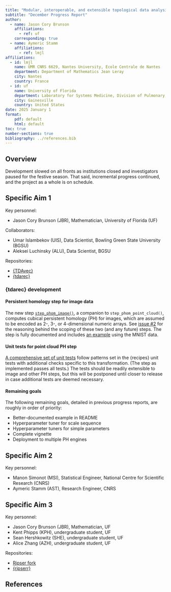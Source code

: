 ```yaml
---
title: "Modular, interoperable, and extensible topological data analysis in R"
subtitle: "December Progress Report"
author:
  - name: Jason Cory Brunson
    affiliations:
      - ref: uf
    corresponding: true
  - name: Aymeric Stamm
    affiliations: 
      - ref: lmjl
affiliations:
  - id: lmjl
    name: UMR CNRS 6629, Nantes University, Ecole Centrale de Nantes
    department: Department of Mathematics Jean Leray
    city: Nantes
    country: France
  - id: uf
    name: University of Florida
    department: Laboratory for Systems Medicine, Division of Pulmonary, Critical Care, and Sleep Medicine
    city: Gainesville
    country: United States
date: 2025 January 1
format:
    pdf: default
    html: default
toc: true
number-sections: true
bibliography: ../references.bib
---
```


## Overview

Development slowed on all fronts as institutions closed and investigators paused for the festive season.
That said, incremental progress continued, and the project as a whole is on schedule.

## Specific Aim 1

Key personnel:

* Jason Cory Brunson (JBR), Mathematician, University of Florida (UF)

Collaborators:

* Umar Islambekov (UIS), Data Scientist, Bowling Green State University (BGSU)
* Aleksei Luchinsky (ALU), Data Scientist, BGSU

Repositories:

* [{TDAvec}](https://github.com/uislambekov/TDAvec/)
* [{tdarec}](https://github.com/corybrunson/tdarec)

### {tdarec} development

#### Persistent homology step for image data

The new step [`step_phom_image()`](https://github.com/corybrunson/tdarec/blob/main/R/step-phom-image.R), a companion to `step_phom_point_cloud()`, computes cubical persistent homology (PH) for images, which are assumed to be encoded as 2-, 3-, or 4-dimensional numeric arrays.
See [issue #2](https://github.com/corybrunson/tdarec/issues/2) for the reasoning behind the scoping of these two (and any future) steps.
The step is fully documented and includes [an example](https://github.com/corybrunson/tdarec/blob/main/inst/examples/ex-step-phom-image.R) using the MNIST data.

#### Unit tests for point cloud PH step

[A comprehensive set of unit tests](https://github.com/corybrunson/tdarec/blob/main/tests/testthat/test-step-phom-point-cloud.R) follow patterns set in the {recipes} unit tests with additional checks specific to this transformation. (The step as implemented passes all tests.)
The tests should be readily extensible to image and other PH steps, but this will be postponed until closer to release in case additional tests are deemed necessary.

#### Remaining goals

The following remaining goals, detailed in previous progress reports, are roughly in order of priority:

* Better-documented example in README
* Hyperparameter tuner for scale sequence
* Hyperparameter tuners for simple parameters
* Complete vignette
* Deployment to multiple PH engines

## Specific Aim 2

Key personnel:

- Manon Simonot (MSI), Statistical Engineer, National Centre for Scientific Research (CNRS)
- Aymeric Stamm (AST), Research Engineer, CNRS



## Specific Aim 3

Key personnel:

* Jason Cory Brunson (JBR), Mathematician, UF
* Kent Phipps (KPH), undergraduate student, UF
* Sean Hershkowitz (SHE), undergraduate student, UF
* Alice Zhang (AZH), undergraduate student, UF

Repositories:

* [Ripser fork](https://github.com/strongKs/ripser)
* [{ripserr}](https://github.com/tdaverse/ripserr/)



## References
